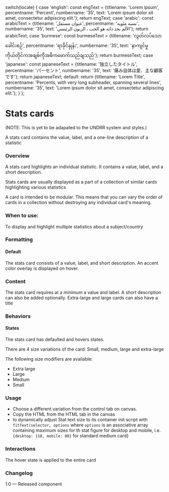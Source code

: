 
  switch(locale) {
    case 'english': const engText = {titlename: 'Lorem ipsum', percentname: 'Percent', numbername: '35', text: 'Lorem ipsum dolor sit amet, consectetur adipiscing elit.'}; return engText;
    case 'arabic': const arabicText = {titlename: 'عنوان مستقل', percentname: 'نسبه مئويه', numbername: '35', text: 'الألم بحد ذاته هو الحب ، الزبون الرئيسي'}; return arabicText;
    case 'burmese': const burmeseText = {titlename: 'လွတ်လပ်သောခေါင်းစဉ်', percentname: 'ရာခိုင်နှုန်း', numbername: '35', text: 'နာကျင်မှုကိုယ်တိုင်ကအချစ်ကိုအဓိကဖောက်သည်ချသည်'}; return burmeseText;
    case 'japanese': const japaneseText = {titlename: '独立したタイトル', percentname: 'パーセント', numbername: '35', text: '痛み自体は愛、主な顧客です'}; return japaneseText;
    default:
      return {titlename: 'Lorem Title', percentname: 'Percents, with very long subheader, spanning several lines', numbername: '35', text: 'Lorem ipsum dolor sit amet, consectetur adipiscing elit.'};
  }
};

<Meta of={StatsCardsStories} />

# Stats cards

(NOTE: This is yet to be adapated to the UNDRR system and styles.)

A stats card contains the value, label, and a one-line description of a statistic

### Overview

A stats card highlights an individual statistic. It contains a value, label, and a short description.

Stats cards are usually displayed as a part of a collection of similar cards highlighting various statistics

A card is intended to be modular. This means that you can vary the order of cards in a collection without destroying any individual card's meaning.

### When to use:

To display and highlight multiple statistics about a subject/country

### Formatting

#### Default

The stats card consists of a value, label, and short description. An accent color overlay is displayed on hover.

### Content

The stats card requires at a minimum a value and label. A short description can also be added optionally.
Extra-large and large cards can also have a title

### Behaviors

#### States

The stats card has defaulted and hovers states.

There are 4 size variations of the card: Small, medium, large and extra-large

The following size modifiers are available:

* Extra large
* Large
* Medium
* Small

<Canvas>
  <Story of={StatsCardsStories.DefaultStatsCard} />
</Canvas>

### Usage

* Choose a different variation from the control tab on canvas.
* Copy the HTML from the HTML tab in the canvas
* to dynamically adjust Stat text size to its container init script with `fitText(selector, options` where `options` is an associative array containing maximum sizes for th stat figure for desktop and mobile, i.e. `{desktop: 110, mobile: 80}` for standard medium card}

### Interactions

The hover state is applied to the entire card

### Changelog

1.0 — Released component
